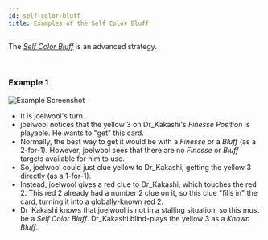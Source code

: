 ```yaml
---
id: self-color-bluff
title: Examples of the Self Color Bluff
---
```


The *[Self Color Bluff](/extras/special-bluffs.mdx#self-color-bluffs-scb)* is an advanced strategy.

<br />

### Example 1

![Example Screenshot](/img/examples/self-color-bluff.png)

- It is joelwool's turn.
- joelwool notices that the yellow 3 on Dr_Kakashi's *Finesse Position* is playable. He wants to "get" this card.
- Normally, the best way to get it would be with a *Finesse* or a *Bluff* (as a 2-for-1). However, joelwool sees that there are no *Finesse* or *Bluff* targets available for him to use.
- So, joelwool could just clue yellow to Dr_Kakashi, getting the yellow 3 directly (as a 1-for-1).
- Instead, joelwool gives a red clue to Dr_Kakashi, which touches the red 2. This red 2 already had a number 2 clue on it, so this clue "fills in" the card, turning it into a globally-known red 2.
- Dr_Kakashi knows that joelwool is not in a stalling situation, so this must be a *Self Color Bluff*. Dr_Kakashi blind-plays the yellow 3 as a *Known Bluff*.
